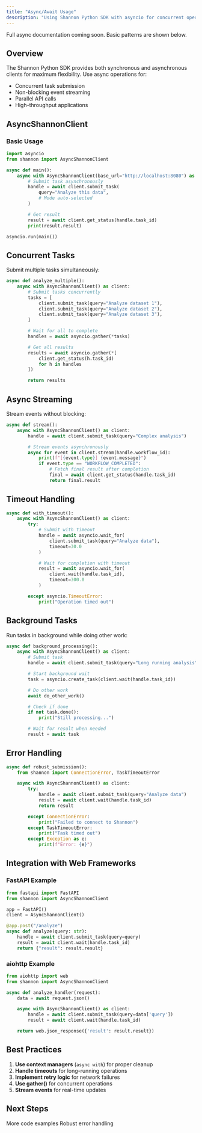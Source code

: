 ```yaml
---
title: "Async/Await Usage"
description: "Using Shannon Python SDK with asyncio for concurrent operations"
---
```


<Note>
Full async documentation coming soon. Basic patterns are shown below.
</Note>

## Overview

The Shannon Python SDK provides both synchronous and asynchronous clients for maximum flexibility. Use async operations for:

- Concurrent task submission
- Non-blocking event streaming
- Parallel API calls
- High-throughput applications

## AsyncShannonClient

### Basic Usage

```python
import asyncio
from shannon import AsyncShannonClient

async def main():
    async with AsyncShannonClient(base_url="http://localhost:8080") as client:
        # Submit task asynchronously
        handle = await client.submit_task(
            query="Analyze this data",
            # Mode auto-selected
        )

        # Get result
        result = await client.get_status(handle.task_id)
        print(result.result)

asyncio.run(main())
```

## Concurrent Tasks

Submit multiple tasks simultaneously:

```python
async def analyze_multiple():
    async with AsyncShannonClient() as client:
        # Submit tasks concurrently
        tasks = [
            client.submit_task(query="Analyze dataset 1"),
            client.submit_task(query="Analyze dataset 2"),
            client.submit_task(query="Analyze dataset 3"),
        ]

        # Wait for all to complete
        handles = await asyncio.gather(*tasks)

        # Get all results
        results = await asyncio.gather(*[
            client.get_status(h.task_id)
            for h in handles
        ])

        return results
```

## Async Streaming

Stream events without blocking:

```python
async def stream():
    async with AsyncShannonClient() as client:
        handle = await client.submit_task(query="Complex analysis")

        # Stream events asynchronously
        async for event in client.stream(handle.workflow_id):
            print(f"[{event.type}] {event.message}")
            if event.type == "WORKFLOW_COMPLETED":
                # Fetch final result after completion
                final = await client.get_status(handle.task_id)
                return final.result
```

## Timeout Handling

```python
async def with_timeout():
    async with AsyncShannonClient() as client:
        try:
            # Submit with timeout
            handle = await asyncio.wait_for(
                client.submit_task(query="Analyze data"),
                timeout=30.0
            )

            # Wait for completion with timeout
            result = await asyncio.wait_for(
                client.wait(handle.task_id),
                timeout=300.0
            )

        except asyncio.TimeoutError:
            print("Operation timed out")
```

## Background Tasks

Run tasks in background while doing other work:

```python
async def background_processing():
    async with AsyncShannonClient() as client:
        # Submit task
        handle = await client.submit_task(query="Long running analysis")

        # Start background wait
        task = asyncio.create_task(client.wait(handle.task_id))

        # Do other work
        await do_other_work()

        # Check if done
        if not task.done():
            print("Still processing...")

        # Wait for result when needed
        result = await task
```

## Error Handling

```python
async def robust_submission():
    from shannon import ConnectionError, TaskTimeoutError

    async with AsyncShannonClient() as client:
        try:
            handle = await client.submit_task(query="Analyze data")
            result = await client.wait(handle.task_id)
            return result

        except ConnectionError:
            print("Failed to connect to Shannon")
        except TaskTimeoutError:
            print("Task timed out")
        except Exception as e:
            print(f"Error: {e}")
```

## Integration with Web Frameworks

### FastAPI Example

```python
from fastapi import FastAPI
from shannon import AsyncShannonClient

app = FastAPI()
client = AsyncShannonClient()

@app.post("/analyze")
async def analyze(query: str):
    handle = await client.submit_task(query=query)
    result = await client.wait(handle.task_id)
    return {"result": result.result}
```

### aiohttp Example

```python
from aiohttp import web
from shannon import AsyncShannonClient

async def analyze_handler(request):
    data = await request.json()

    async with AsyncShannonClient() as client:
        handle = await client.submit_task(query=data['query'])
        result = await client.wait(handle.task_id)

    return web.json_response({'result': result.result})
```

## Best Practices

1. **Use context managers** (`async with`) for proper cleanup
2. **Handle timeouts** for long-running operations
3. **Implement retry logic** for network failures
4. **Use gather()** for concurrent operations
5. **Stream events** for real-time updates

## Next Steps

<CardGroup cols={2}>
  <Card title="Examples" icon="code" href="/en/sdk/python/examples">
    More code examples
  </Card>
  <Card title="Error Handling" icon="shield" href="/en/sdk/python/error-handling">
    Robust error handling
  </Card>
</CardGroup>
